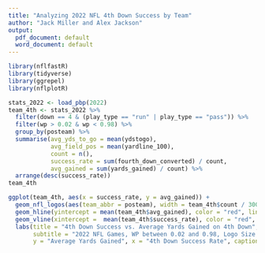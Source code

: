 ```yaml
---
title: "Analyzing 2022 NFL 4th Down Success by Team"
author: "Jack Miller and Alex Jackson"
output:
  pdf_document: default
  word_document: default
---
```


```r
library(nflfastR)
library(tidyverse)
library(ggrepel)
library(nflplotR)
```

```r
stats_2022 <- load_pbp(2022)
team_4th <- stats_2022 %>% 
  filter(down == 4 & (play_type == "run" | play_type == "pass")) %>% 
  filter(wp > 0.02 & wp < 0.98) %>% 
  group_by(posteam) %>% 
  summarise(avg_yds_to_go = mean(ydstogo),
            avg_field_pos = mean(yardline_100),
            count = n(),
            success_rate = sum(fourth_down_converted) / count,
            avg_gained = sum(yards_gained) / count) %>% 
  arrange(desc(success_rate))
team_4th
```

```r
ggplot(team_4th, aes(x = success_rate, y = avg_gained)) +
  geom_nfl_logos(aes(team_abbr = posteam), width = team_4th$count / 300, alpha = 0.75) +
  geom_hline(yintercept = mean(team_4th$avg_gained), color = "red", linetype = "dashed", alpha=0.5) +
  geom_vline(xintercept =  mean(team_4th$success_rate), color = "red", linetype = "dashed", alpha=0.5) +
  labs(title = "4th Down Success vs. Average Yards Gained on 4th Down",
       subtitle = "2022 NFL Games, WP between 0.02 and 0.98, Logo Size = # Qualifying Plays",
       y = "Average Yards Gained", x = "4th Down Success Rate", caption = "@nflfastR")
```


